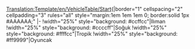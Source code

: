 <noinclude>[[Translation:Template/en/VehicleTable/Start]]{{en/-}}</noinclude>{|border="1" cellspacing="2" cellpadding="3" rules="all" style="margin:1em 1em 1em 0; border:solid 1px #AAAAAA;"
|-
!width="25%" style="background: #ccffcc"|Ilıman
!width="25%" style="background: #ccccff"|Soğuk
!width="25%" style="background: #ffffcc"|Tropik
!width="25%" style="background: #ff9999"|Oyuncak